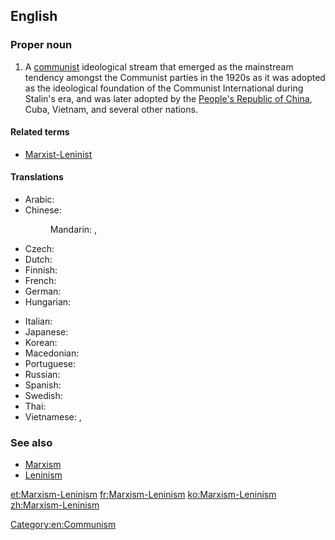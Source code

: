 ==English==
{{wikipedia}}

===Proper noun===
{{en-proper noun}}

# A [[communist]] ideological stream that emerged as the mainstream tendency amongst the Communist parties in the 1920s as it was adopted as the ideological foundation of the Communist International during Stalin's era, and was later adopted by the [[People's Republic of China]], Cuba, Vietnam, and several other nations.

====Related terms====
* [[Marxist-Leninist]]

====Translations====
{{trans-top|communist ideological stream}}
* Arabic: {{t|ar|مَارْكْسِيَّة-لِينِينِيَّة|f|tr=marksiyya-lininiyya}}
* Chinese:
*: Mandarin: {{t+|cmn|馬克思列寧主義|sc=Hani}}, {{t+|cmn|马克思列宁主义|tr=mǎkèsī-lièníngzhǔyì|sc=Hani}}
* Czech: {{t|cs|marxismus-leninismus|m}}
* Dutch: {{t|nl|marxisme-leninisme|n}}
* Finnish: {{t+|fi|marxismi-leninismi}}
* French: {{t+|fr|marxisme-léninisme|m}}
* German: {{t|de|Marxismus-Leninismus|m}}
* Hungarian: {{t|hu|marxizmus–leninizmus}}
{{trans-mid}}
* Italian: {{t|it|marxismo-leninismo|m}}
* Japanese: {{t|ja|マルクス・レーニン主義|tr=marukusu-rēnin-shugi|sc=Jpan}}
* Korean: {{t|ko|마르크스-레닌주의|sc=Kore}}
* Macedonian: {{t|mk|маркси́зам-ленини́зам|m}}
* Portuguese: {{t|pt|marxismo-leninismo|m}}
* Russian: {{t+|ru|маркси́зм-ленини́зм|m}}
* Spanish: {{t+|es|marxismo-leninismo|m}}
* Swedish: {{t|sv|marxism-leninism|c}}
* Thai: {{t|th|ลัทธิมาร์ก-เลนิน|tr=láttí màak-laynin|sc=Thai}}
* Vietnamese: {{t|vi|chủ nghĩa Marx-Lenin}}, {{t|vi|chủ nghĩa Mác-Lênin}}
{{trans-bottom}}

===See also===
* [[Marxism]]
* [[Leninism]]

[[Category:en:Communism]]

[[et:Marxism-Leninism]]
[[fr:Marxism-Leninism]]
[[ko:Marxism-Leninism]]
[[zh:Marxism-Leninism]]